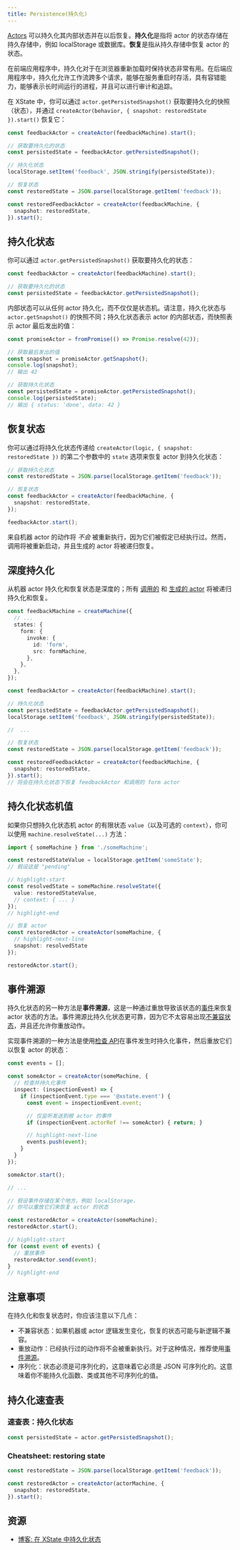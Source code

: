 ```yaml
---
title: Persistence(持久化)
---
```


[Actors](actors.mdx) 可以持久化其内部状态并在以后恢复。**持久化**是指将 actor 的状态存储在持久存储中，例如 localStorage 或数据库。**恢复**是指从持久存储中恢复 actor 的状态。

在前端应用程序中，持久化对于在浏览器重新加载时保持状态非常有用。在后端应用程序中，持久化允许工作流跨多个请求，能够在服务重启时存活，具有容错能力，能够表示长时间运行的进程，并且可以进行审计和追踪。

在 XState 中，你可以通过 `actor.getPersistedSnapshot()` 获取要持久化的快照（状态），并通过 `createActor(behavior, { snapshot: restoredState }).start()` 恢复它：


```ts
const feedbackActor = createActor(feedbackMachine).start();

// 获取要持久化的状态
const persistedState = feedbackActor.getPersistedSnapshot();

// 持久化状态
localStorage.setItem('feedback', JSON.stringify(persistedState));

// 恢复状态
const restoredState = JSON.parse(localStorage.getItem('feedback'));

const restoredFeedbackActor = createActor(feedbackMachine, {
  snapshot: restoredState,
}).start();
```

## 持久化状态

你可以通过 `actor.getPersistedSnapshot()` 获取要持久化的状态：

```ts
const feedbackActor = createActor(feedbackMachine).start();

// 获取要持久化的状态
const persistedState = feedbackActor.getPersistedSnapshot();
```

内部状态可以从任何 actor 持久化，而不仅仅是状态机。请注意，持久化状态与 `actor.getSnapshot()` 的快照不同；持久化状态表示 actor 的内部状态，而快照表示 actor 最后发出的值：

```ts
const promiseActor = fromPromise(() => Promise.resolve(42));

// 获取最后发出的值
const snapshot = promiseActor.getSnapshot();
console.log(snapshot);
// 输出 42

// 获取持久化状态
const persistedState = promiseActor.getPersistedSnapshot();
console.log(persistedState);
// 输出 { status: 'done', data: 42 }
```

## 恢复状态

你可以通过将持久化状态传递给 `createActor(logic, { snapshot: restoredState })` 的第二个参数中的 `state` 选项来恢复 actor 到持久化状态：

```ts
// 获取持久化状态
const restoredState = JSON.parse(localStorage.getItem('feedback'));

// 恢复状态
const feedbackActor = createActor(feedbackMachine, {
  snapshot: restoredState,
});

feedbackActor.start();
```

来自机器 actor 的动作将 _不会_ 被重新执行，因为它们被假定已经执行过。然而，调用将被重新启动，并且生成的 actor 将被递归恢复。

## 深度持久化

从机器 actor 持久化和恢复状态是深度的；所有 [调用的](invoke.mdx) 和 [生成的 actor](spawn.mdx) 将被递归持久化和恢复。

```ts
const feedbackMachine = createMachine({
  // ...
  states: {
    form: {
      invoke: {
        id: 'form',
        src: formMachine,
      },
    },
  },
});

const feedbackActor = createActor(feedbackMachine).start();

// 持久化状态
const persistedState = feedbackActor.getPersistedSnapshot();
localStorage.setItem('feedback', JSON.stringify(persistedState));

//  ...

// 恢复状态
const restoredState = JSON.parse(localStorage.getItem('feedback'));

const restoredFeedbackActor = createActor(feedbackMachine, {
  snapshot: restoredState,
}).start();
// 将会在持久化状态下恢复 feedbackActor 和调用的 form actor
```

## 持久化状态机值

如果你只想持久化状态机 actor 的有限状态 `value`（以及可选的 `context`），你可以使用 `machine.resolveState(...)` 方法：

```ts
import { someMachine } from './someMachine';

const restoredStateValue = localStorage.getItem('someState');
// 假设这是 "pending"

// highlight-start
const resolvedState = someMachine.resolveState({
  value: restoredStateValue,
  // context: { ... }
});
// highlight-end

// 恢复 actor
const restoredActor = createActor(someMachine, {
  // highlight-next-line
  snapshot: resolvedState
});

restoredActor.start();
```

## 事件溯源

持久化状态的另一种方法是**事件溯源**，这是一种通过重放导致该状态的[事件](transitions.mdx)来恢复 actor 状态的方法。事件溯源比持久化状态更可靠，因为它不太容易出现[不兼容状态](#caveats)，并且还允许你重放动作。

实现事件溯源的一种方法是使用[检查 API](/docs/inspection)在事件发生时持久化事件，然后重放它们以恢复 actor 的状态：

```ts
const events = [];

const someActor = createActor(someMachine, {
  // 检查并持久化事件
  inspect: (inspectionEvent) => {
    if (inspectionEvent.type === '@xstate.event') {
      const event = inspectionEvent.event;

      // 仅监听发送到根 actor 的事件
      if (inspectionEvent.actorRef !== someActor) { return; }

      // highlight-next-line
      events.push(event);
    }
  }
});

someActor.start();

// ...

// 假设事件存储在某个地方，例如 localStorage，
// 你可以重放它们来恢复 actor 的状态

const restoredActor = createActor(someMachine);
restoredActor.start();

// highlight-start
for (const event of events) {
  // 重放事件
  restoredActor.send(event);
}
// highlight-end
```

## 注意事项

在持久化和恢复状态时，你应该注意以下几点：

- 不兼容状态：如果机器或 actor 逻辑发生变化，恢复的状态可能与新逻辑不兼容。
- 重放动作：已经执行过的动作将不会被重新执行。对于这种情况，推荐使用[事件溯源](#事件溯源)。
- 序列化：状态必须是可序列化的，这意味着它必须是 JSON 可序列化的。这意味着你不能持久化函数、类或其他不可序列化的值。

## 持久化速查表

### 速查表：持久化状态

```ts
const persistedState = actor.getPersistedSnapshot();
```

### Cheatsheet: restoring state

```ts
const restoredState = JSON.parse(localStorage.getItem('feedback'));

const restoredActor = createActor(actorMachine, {
  snapshot: restoredState,
}).start();
```

## 资源

- [博客: 在 XState 中持久化状态](/blog/2023-10-02-persisting-state)
